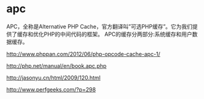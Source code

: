 = apc =
APC，全称是Alternative PHP Cache，官方翻译叫”可选PHP缓存”。它为我们提供了缓存和优化PHP的中间代码的框架。 APC的缓存分两部分:系统缓存和用户数据缓存。

[[http://www.phppan.com/2012/06/php-opcode-cache-apc-1/]]

[[http://php.net/manual/en/book.apc.php]]

[[http://jasonyu.cn/html/2009/120.html]]

[[http://www.perfgeeks.com/?p=298]]
